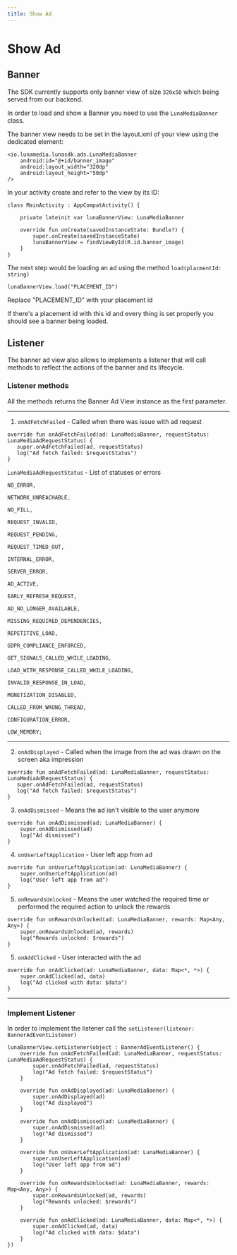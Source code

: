 ```yaml
---
title: Show Ad
---
```


# Show Ad

## Banner

The SDK currently supports only banner view of size `320x50` which being served from our backend.

In order to load and show a Banner you need to use the `LunaMediaBanner` class.

The banner view needs to be set in the layout.xml of your view using the dedicated element:

```
<io.lunamedia.lunasdk.ads.LunaMediaBanner
    android:id="@+id/banner_image"
    android:layout_width="320dp"
    android:layout_height="50dp"
/>
```

In your activity create and refer to the view by its ID:

```
class MainActivity : AppCompatActivity() {

    private lateinit var lunaBannerView: LunaMediaBanner

    override fun onCreate(savedInstanceState: Bundle?) {
        super.onCreate(savedInstanceState)
        lunaBannerView = findViewById(R.id.banner_image)
    }
}
```

The next step would be loading an ad using the method `load(placmentId: string)`

```
lunaBannerView.load("PLACEMENT_ID")
```

Replace "PLACEMENT_ID" with your placement id

If there's a placement id with this id and every thing is set properly you should see a banner being loaded.

## Listener

The banner ad view also allows to implements a listener that will call methods to reflect the actions of the banner and its lifecycle.

### Listener methods

All the methods returns the Banner Ad View instance as the first parameter.

---

1. `onAdFetchFailed` - Called when there was issue with ad request

```
override fun onAdFetchFailed(ad: LunaMediaBanner, requestStatus: LunaMediaAdRequestStatus) {
   super.onAdFetchFailed(ad, requestStatus)
   log("Ad fetch failed: $requestStatus")
}
```

`LunaMediaAdRequestStatus` - List of statuses or errors

```
NO_ERROR,

NETWORK_UNREACHABLE,

NO_FILL,

REQUEST_INVALID,

REQUEST_PENDING,

REQUEST_TIMED_OUT,

INTERNAL_ERROR,

SERVER_ERROR,

AD_ACTIVE,

EARLY_REFRESH_REQUEST,

AD_NO_LONGER_AVAILABLE,

MISSING_REQUIRED_DEPENDENCIES,

REPETITIVE_LOAD,

GDPR_COMPLIANCE_ENFORCED,

GET_SIGNALS_CALLED_WHILE_LOADING,

LOAD_WITH_RESPONSE_CALLED_WHILE_LOADING,

INVALID_RESPONSE_IN_LOAD,

MONETIZATION_DISABLED,

CALLED_FROM_WRONG_THREAD,

CONFIGURATION_ERROR,

LOW_MEMORY;
```

---

2. `onAdDisplayed` - Called when the image from the ad was drawn on the screen aka impression

```
override fun onAdFetchFailed(ad: LunaMediaBanner, requestStatus: LunaMediaAdRequestStatus) {
   super.onAdFetchFailed(ad, requestStatus)
   log("Ad fetch failed: $requestStatus")
}
```

3. `onAdDismissed` - Means the ad isn't visible to the user anymore

```
override fun onAdDismissed(ad: LunaMediaBanner) {
    super.onAdDismissed(ad)
    log("Ad dismissed")
}
```

4. `onUserLeftApplication` - User left app from ad

```
override fun onUserLeftApplication(ad: LunaMediaBanner) {
    super.onUserLeftApplication(ad)
    log("User left app from ad")
}
```

5. `onRewardsUnlocked` - Means the user watched the required time or performed the required action to unlock the rewards

```
override fun onRewardsUnlocked(ad: LunaMediaBanner, rewards: Map<Any, Any>) {
    super.onRewardsUnlocked(ad, rewards)
    log("Rewards unlocked: $rewards")
}
```

5. `onAddClicked` - User interacted with the ad

```
override fun onAdClicked(ad: LunaMediaBanner, data: Map<*, *>) {
    super.onAdClicked(ad, data)
    log("Ad clicked with data: $data")
}
```

---

### Implement Listener

In order to implement the listener call the `setListener(listener: BannerAdEventListener)`

```
lunaBannerView.setListener(object : BannerAdEventListener() {
    override fun onAdFetchFailed(ad: LunaMediaBanner, requestStatus: LunaMediaAdRequestStatus) {
        super.onAdFetchFailed(ad, requestStatus)
        log("Ad fetch failed: $requestStatus")
    }

    override fun onAdDisplayed(ad: LunaMediaBanner) {
        super.onAdDisplayed(ad)
        log("Ad displayed")
    }

    override fun onAdDismissed(ad: LunaMediaBanner) {
        super.onAdDismissed(ad)
        log("Ad dismissed")
    }

    override fun onUserLeftApplication(ad: LunaMediaBanner) {
        super.onUserLeftApplication(ad)
        log("User left app from ad")
    }

    override fun onRewardsUnlocked(ad: LunaMediaBanner, rewards: Map<Any, Any>) {
        super.onRewardsUnlocked(ad, rewards)
        log("Rewards unlocked: $rewards")
    }

    override fun onAdClicked(ad: LunaMediaBanner, data: Map<*, *>) {
        super.onAdClicked(ad, data)
        log("Ad clicked with data: $data")
    }
})
```

